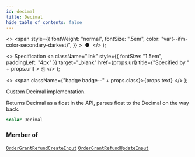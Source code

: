 ```yaml
---
id: decimal
title: Decimal
hide_table_of_contents: false
---
```


  <>
    <span
      style={{
        fontWeight: "normal",
        fontSize: ".5em",
        color: "var(--ifm-color-secondary-darkest)",
      }}
    >
      &nbsp;●&nbsp;
    </span>
  </>
);

  <>
    Specification
    <a
      className="link"
      style={{ fontSize: "1.5em", paddingLeft: "4px" }}
      target="\_blank"
      href={props.url}
      title={"Specified by " + props.url}
    >
      ⎘
    </a>
  </>
);

  <>
    <span className={"badge badge--" + props.class}>{props.text}</span>
  </>
);

Custom Decimal implementation.

Returns Decimal as a float in the API,
parses float to the Decimal on the way back.

```graphql
scalar Decimal
```

### Member of

[`OrderGrantRefundCreateInput`](../../api-reference/orders/inputs/order-grant-refund-create-input) <Badge class="secondary" text="input"/><Bullet />[`OrderGrantRefundUpdateInput`](../../api-reference/orders/inputs/order-grant-refund-update-input) <Badge class="secondary" text="input"/>
